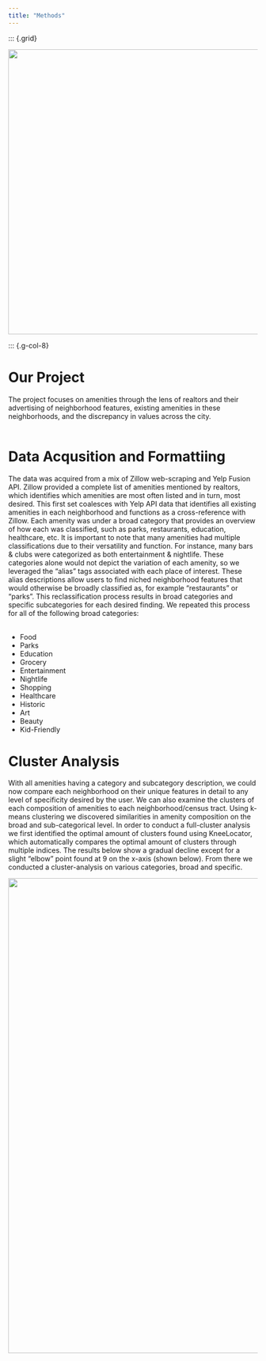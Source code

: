 ```yaml
---
title: "Methods"
---
```


<!-- Use a grid -->
::: {.grid}

<!-- Left column has a width of 4/12 and shows a picture of me -->
::: {.g-col-4}
![](images/amenitywordcloud.jpg){width=6in}
:::

<!-- Text gets a column with width 8/12 -->
::: {.g-col-8}
 
# Our Project 

The project focuses on amenities through the lens of realtors and their advertising of neighborhood features, existing amenities in these neighborhoods, and the discrepancy in values across the city. 
<br> </br>

# Data Acqusition and Formattiing

The data was acquired from a mix of Zillow web-scraping and Yelp Fusion API. 
Zillow provided a complete list of amenities mentioned by realtors, which identifies which amenities are most often listed and in turn, most desired.
This first set coalesces with Yelp API data that identifies all existing amenities in each neighborhood and functions as a cross-reference with Zillow. Each amenity was under a broad category that provides an overview of how each was classified, such as parks, restaurants, education, healthcare, etc. It is important to note that many amenities had multiple classifications due to their versatility and function. For instance, many bars & clubs were categorized as both entertainment & nightlife. These categories alone would not depict the variation of each amenity, so we leveraged the “alias” tags associated with each place of interest. These alias descriptions allow users to find niched neighborhood features that would otherwise be broadly classified as, for example “restaurants” or “parks”. This reclassification process results in broad categories and specific subcategories for each desired finding. We repeated this process for all of the following broad categories:
<br> </br>
<ul>
  <li>Food</li>
  <li>Parks</li>
  <li>Education</li>
  <li>Grocery</li>
  <li>Entertainment</li>
  <li>Nightlife</li>
  <li>Shopping</li>
  <li>Healthcare</li>
  <li>Historic</li>
  <li>Art</li>
  <li>Beauty</li>
  <li>Kid-Friendly</li>
</ul>

# Cluster Analysis  

With all amenities having a category and subcategory description, we could now compare each neighborhood on their unique features in detail to any level of specificity desired by the user. We can also examine the clusters of each composition of amenities to each neighborhood/census tract. Using k-means clustering we discovered similarities in amenity composition on the broad and sub-categorical level. In order to conduct a full-cluster analysis we first identified the optimal amount of clusters found using KneeLocator, which automatically compares the optimal amount of clusters through multiple indices. The results below show a gradual decline except for a slight “elbow” point found at 9 on the x-axis (shown below). From there we conducted a cluster-analysis on various categories, broad and specific. 

:::{.g-col-20}

![](images/elbowpython.jpg){width=10in}


::: 

